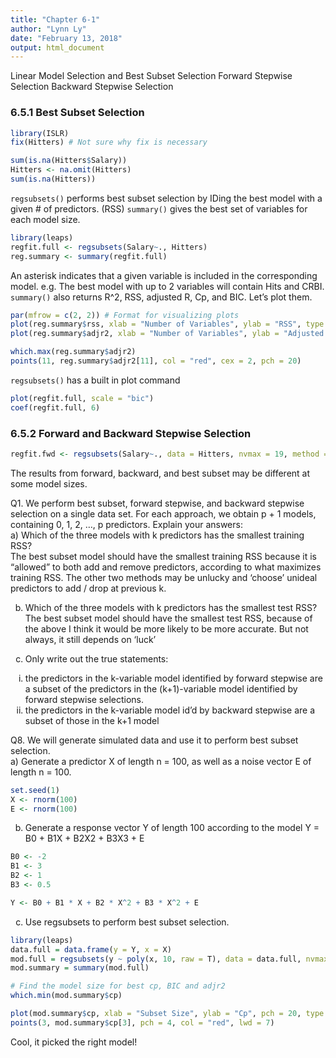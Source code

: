 ```yaml
---
title: "Chapter 6-1"
author: "Lynn Ly"
date: "February 13, 2018"
output: html_document
---
```


Linear Model Selection and Best Subset Selection
Forward Stepwise Selection
Backward Stepwise Selection

### 6.5.1 Best Subset Selection
```r
library(ISLR)
fix(Hitters) # Not sure why fix is necessary

sum(is.na(Hitters$Salary))
Hitters <- na.omit(Hitters)
sum(is.na(Hitters))
```
`regsubsets()` performs best subset selection by IDing the best model with a given # of predictors. (RSS) `summary()` gives the best set of variables for each model size. 

```r
library(leaps)
regfit.full <- regsubsets(Salary~., Hitters)
reg.summary <- summary(regfit.full)
```

An asterisk indicates that a given variable is included in the corresponding model. e.g. The best model with up to 2 variables will contain Hits and CRBI. `summary()` also returns R^2, RSS, adjusted R, Cp, and BIC. Let's plot them. 

```r
par(mfrow = c(2, 2)) # Format for visualizing plots
plot(reg.summary$rss, xlab = "Number of Variables", ylab = "RSS", type = "l") # Type = l means connect the plotted points with lines
plot(reg.summary$adjr2, xlab = "Number of Variables", ylab = "Adjusted RSq", type = "l")

which.max(reg.summary$adjr2)
points(11, reg.summary$adjr2[11], col = "red", cex = 2, pch = 20)
```
`regsubsets()` has a built in plot command
```r
plot(regfit.full, scale = "bic")
coef(regfit.full, 6)
```

### 6.5.2 Forward and Backward Stepwise Selection

```r
regfit.fwd <- regsubsets(Salary~., data = Hitters, nvmax = 19, method = "forward")
```

The results from forward, backward, and best subset may be different at some model sizes. 

Q1. We perform best subset, forward stepwise, and backward stepwise selection on a single data set. For each approach, we obtain p + 1 models, containing 0, 1, 2, ..., p predictors. Explain your answers:  
a) Which of the three models with k predictors has the smallest training RSS?  
The best subset model should have the smallest training RSS because it is "allowed" to both add and remove predictors, according to what maximizes training RSS. The other two methods may be unlucky and 'choose' unideal predictors to add / drop at previous k. 

b) Which of the three models with k predictors has the smallest test RSS?  
The best subset model should have the smallest test RSS, because of the above I think it would be more likely to be more accurate. But not always, it still depends on 'luck' 

c) Only write out the true statements:
i. the predictors in the k-variable model identified by forward stepwise are a subset of the predictors in the (k+1)-variable model identified by forward stepwise selections.  
ii. the predictors in the k-variable model id'd by backward stepwise are a subset of those in the k+1 model

Q8. We will generate simulated data and use it to perform best subset selection.  
a) Generate a predictor X of length n = 100, as well as a noise vector E of length n = 100.
```r
set.seed(1)
X <- rnorm(100)
E <- rnorm(100)
```

b) Generate a response vector Y of length 100 according to the model Y = B0 + B1X + B2X2 + B3X3 + E

```r
B0 <- -2
B1 <- 3
B2 <- 1
B3 <- 0.5

Y <- B0 + B1 * X + B2 * X^2 + B3 * X^2 + E 
```

c) Use  regsubsets to perform best subset selection.

```r
library(leaps)
data.full = data.frame(y = Y, x = X)
mod.full = regsubsets(y ~ poly(x, 10, raw = T), data = data.full, nvmax = 10)
mod.summary = summary(mod.full)

# Find the model size for best cp, BIC and adjr2
which.min(mod.summary$cp)
```

```r
plot(mod.summary$cp, xlab = "Subset Size", ylab = "Cp", pch = 20, type = "l")
points(3, mod.summary$cp[3], pch = 4, col = "red", lwd = 7)
```

Cool, it picked the right model!